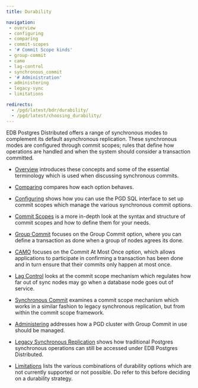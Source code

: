 ```yaml
---
title: Durability

navigation:
 - overview
 - configuring
 - comparing
 - commit-scopes
 - '# Commit Scope kinds'
 - group-commit
 - camo
 - lag-control
 - synchronous_commit
 - '# Administration'
 - administering
 - legacy-sync
 - limitations

redirects:
  - /pgd/latest/bdr/durability/
  - /pgd/latest/choosing_durability/
---
```


EDB Postgres Distributed offers a range of synchronous modes to complement its
default asynchronous replication. These synchronous modes are configured through
commit scopes; rules that define how operations are handled and when the system
should consider a transaction committed. 

* [Overview](overview) introduces these concepts and some of the essential 
terminology which is used when discussing synchronous commits.

* [Comparing](comparing) compares how each option behaves.

* [Configuring](configuring) shows how you can use the PGD SQL interface to set up
commit scopes which manage the various synchronous commit options.

* [Commit Scopes](commit-scopes) is a more in-depth look at the syntax and structure
of commit scopes and how to define them for your needs.

* [Group Commit](group-commit) focuses on the Group Commit option, where you can
define a transaction as done when a group of nodes agrees its done.

* [CAMO](camo) focuses on the Commit At Most Once option, which allows applications
to participate in confirming a transaction has been done and in turn ensure that
their commits only happen at most once.

* [Lag Control](lag-control) looks at the commit scope mechanism which regulates how
far out of sync nodes may go when a database node goes out of service.

* [Synchronous Commit](synchronous_commit) examines a commit scope mechanism which works
in a similar fashion to legacy synchronous replication, but from within the commit scope framework.

* [Administering](administering) addresses how a PGD cluster with Group Commit
in use should be managed.

* [Legacy Synchronous Replication](legacy-sync) shows how traditional Postgres synchronous operations
can still be accessed under EDB Postgres Distributed.

* [Limitations](limitations) lists the various combinations of durability options
which are not currently supported or not possible. Do refer to this before deciding
on a durability strategy.


<!---


## Internal timing of operations

For a better understanding of how the different modes work, it's
helpful to realize PSR and PGD apply transactions
differently.

With physical streaming replication, the order of operations is:

-   Origin flushes a commit record to WAL, making the transaction
    visible locally.
-   Peer node receives changes and issues a write.
-   Peer flushes the received changes to disk.
-   Peer applies changes, making the transaction visible locally.

With PGD, the order of operations is different:

-   Origin flushes a commit record to WAL, making the transaction
    visible locally.
-   Peer node receives changes into its apply queue in memory.
-   Peer applies changes, making the transaction visible locally.
-   Peer persists the transaction by flushing to disk.

For Group Commit, CAMO, and Eager, the origin node waits for
a certain number of confirmations prior to making the transaction
visible locally. The order of operations is:

-   Origin flushes a prepare or precommit record to WAL.
-   Peer node receives changes into its apply queue in memory.
-   Peer applies changes, making the transaction visible locally.
-   Peer persists the transaction by flushing to disk.
-   Origin commits and makes the transaction visible locally.

The following table summarizes the differences.

| Variant          | Order of apply vs persist | Replication before or after commit |
|:-----------------|:-------------------------:|:----------------------------------:|
| PGD Async        |        apply first        |  after WAL flush of commit record  |
| PGD Lag Control  |        apply first        |  after WAL flush of commit record  |
| PGD Group Commit |        apply first        |      before COMMIT on origin       |
| PGD CAMO         |        apply first        |      before COMMIT on origin       |


--->